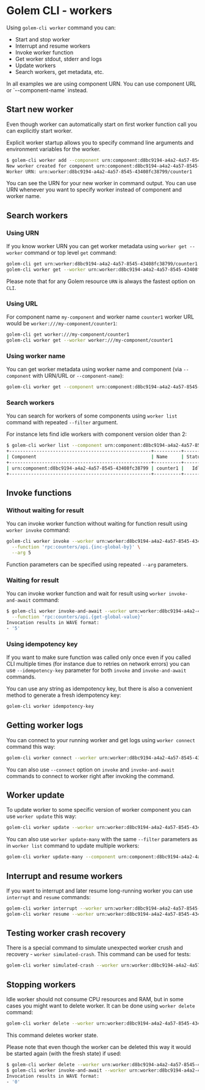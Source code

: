 
# Golem CLI - workers

Using `golem-cli worker` command you can:

- Start and stop worker
- Interrupt and resume workers
- Invoke worker function
- Get worker stdout, stderr and logs
- Update workers
- Search workers, get metadata, etc.

<Callout>
  In all examples we are using component URN. You can use component URL or `--component-name`
  instead.
</Callout>

## Start new worker

Even though worker can automatically start on first worker function call you can explicitly start worker.

Explicit worker startup allows you to specify command line arguments and environment variables for the worker.

```bash
$ golem-cli worker add --component urn:component:d8bc9194-a4a2-4a57-8545-43408fc38799 --worker-name counter1 --env A=1 --env B=2 arg1 arg2
New worker created for component urn:component:d8bc9194-a4a2-4a57-8545-43408fc38799, with name counter1.
Worker URN: urn:worker:d8bc9194-a4a2-4a57-8545-43408fc38799/counter1
```

You can see the URN for your new worker in command output. You can use URN whenever you want to specify worker instead of component and worker name.

## Search workers

### Using URN

If you know worker URN you can get worker metadata using `worker get --worker` command or top level `get` command:

```bash
golem-cli get urn:worker:d8bc9194-a4a2-4a57-8545-43408fc38799/counter1
golem-cli worker get --worker urn:worker:d8bc9194-a4a2-4a57-8545-43408fc38799/counter1
```

Please note that for any Golem resource `URN` is always the fastest option on `CLI`.

### Using URL

For component name `my-component` and worker name `counter1` worker URL would be `worker:///my-component/counter1`:

```bash
golem-cli get worker:///my-component/counter1
golem-cli worker get --worker worker:///my-component/counter1
```

### Using worker name

You can get worker metadata using worker name and component (via `--component` with URN/URL or `--component-name`):

```bash
golem-cli worker get --component urn:component:d8bc9194-a4a2-4a57-8545-43408fc38799 --worker-name counter1
```

### Search workers

You can search for workers of some components using `worker list` command with repeated `--filter` argument.

For instance lets find idle workers with component version older than 2:

```bash
$ golem-cli worker list --component urn:component:d8bc9194-a4a2-4a57-8545-43408fc38799 --filter "status = Idle" --filter "version < 2"
+----------------------------------------------------+----------+--------+-------------------+
| Component                                          | Name     | Status | Component version |
+----------------------------------------------------+----------+--------+-------------------+
| urn:component:d8bc9194-a4a2-4a57-8545-43408fc38799 | counter1 |   Idle |                 1 |
+----------------------------------------------------+----------+--------+-------------------+
```

## Invoke functions

### Without waiting for result

You can invoke worker function without waiting for function result using `worker invoke` command:

```bash
golem-cli worker invoke --worker urn:worker:d8bc9194-a4a2-4a57-8545-43408fc38799/counter1 \
  --function 'rpc:counters/api.{inc-global-by}' \
  --arg 5
```

Function parameters can be specified using repeated `--arg` parameters.

### Waiting for result

You can invoke worker function and wait for result using `worker invoke-and-await` command:

```bash
$ golem-cli worker invoke-and-await --worker urn:worker:d8bc9194-a4a2-4a57-8545-43408fc38799/counter1 \
  --function 'rpc:counters/api.{get-global-value}'
Invocation results in WAVE format:
- '5'
```

### Using idempotency key

If you want to make sure function was called only once even if you called CLI multiple times (for instance due to retries on network errors) you can use `--idempotency-key` parameter for both `invoke` and `invoke-and-await` commands.

You can use any string as idempotency key, but there is also a convenient method to generate a fresh idempotency key:

```bash filename="Terminal" copy
golem-cli worker idempotency-key
```

## Getting worker logs

You can connect to your running worker and get logs using `worker connect` command this way:

```bash
golem-cli worker connect --worker urn:worker:d8bc9194-a4a2-4a57-8545-43408fc38799/counter1
```

You can also use `--connect` option on `invoke` and `invoke-and-await` commands to connect to worker right after invoking the command.

## Worker update

To update worker to some specific version of worker component you can use `worker update` this way:

```bash
golem-cli worker update --worker urn:worker:d8bc9194-a4a2-4a57-8545-43408fc38799/counter1 --target-version 2 --mode auto
```

You can also use `worker update-many` with the same `--filter` parameters as in `worker list` command to update multiple workers:

```bash
golem-cli worker update-many --component urn:component:d8bc9194-a4a2-4a57-8545-43408fc38799 --filter 'version < 2' --target-version 2 --mode auto
```

## Interrupt and resume workers

If you want to interrupt and later resume long-running worker you can use `interrupt` and `resume` commands:

```bash
golem-cli worker interrupt --worker urn:worker:d8bc9194-a4a2-4a57-8545-43408fc38799/counter1
golem-cli worker resume --worker urn:worker:d8bc9194-a4a2-4a57-8545-43408fc38799/counter1
```

## Testing worker crash recovery

There is a special command to simulate unexpected worker crush and recovery - `worker simulated-crash`. This command can be used for tests:

```bash
golem-cli worker simulated-crash --worker urn:worker:d8bc9194-a4a2-4a57-8545-43408fc38799/counter1
```

## Stopping workers

Idle worker should not consume CPU resources and RAM, but in some cases you might want to delete worker. It can be done using `worker delete` command:

```bash
golem-cli worker delete --worker urn:worker:d8bc9194-a4a2-4a57-8545-43408fc38799/counter1
```

This command deletes worker state.

Please note that even though the worker can be deleted this way it would be started again (with the fresh state) if used:

```bash
$ golem-cli worker delete --worker urn:worker:d8bc9194-a4a2-4a57-8545-43408fc38799/counter1
$ golem-cli worker invoke-and-await --worker urn:worker:d8bc9194-a4a2-4a57-8545-43408fc38799/counter1 --function 'rpc:counters/api.{get-global-value}'
Invocation results in WAVE format:
- '0'
```
